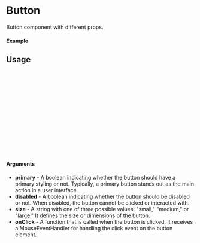 
<Meta of={Button} title="Button" />

# Button

Button component with different props.

#### Example

<Canvas of={Button.Secondary} />

## Usage

```ts
import { Button } from "@femmecubator/equity-ui";

const Example = () => {
  return (
      <Button
        size={"small"}
        onClick={()=> console.log("Clicked")}
        primary
      >
      Button!
      </Button>
  );
};

export default Example;
```

#### Arguments

- **primary** - A boolean indicating whether the button should have a primary styling or not. Typically, a primary button stands out as the main action in a user interface.
- **disabled** - A boolean indicating whether the button should be disabled or not. When disabled, the button cannot be clicked or interacted with.
- **size** - A string with one of three possible values: "small," "medium," or "large." It defines the size or dimensions of the button.
- **onClick** - A function that is called when the button is clicked. It receives a MouseEventHandler for handling the click event on the button element.
